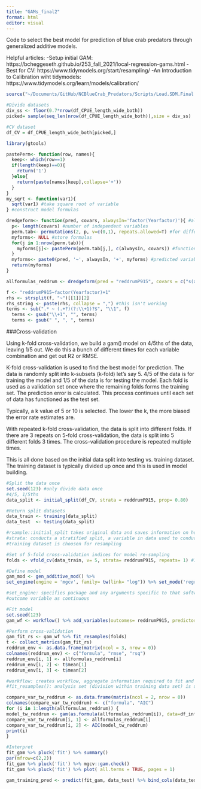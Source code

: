 ```yaml
---
title: "GAMs_final2"
format: html
editor: visual
---
```


Code to select the best model for prediction of blue crab predators through generalized additive models.

Helpful articles: -Setup initial GAM: https://bcheggeseth.github.io/253_fall_2021/local-regression-gams.html -Best for CV: https://www.tidymodels.org/start/resampling/ -An Introduction to Calibration wiht tidymodels: https://www.tidymodels.org/learn/models/calibration/

```r
source("~/Documents/GitHub/NCBlueCrab_Predators/Scripts/Load.SDM.Final.R")

#Divide datasets
div_ss <- floor(0.7*nrow(df_CPUE_length_wide_both))
picked= sample(seq_len(nrow(df_CPUE_length_wide_both)),size = div_ss)

#CV dataset
df_CV = df_CPUE_length_wide_both[picked,]
```

```r
library(gtools)

pastePerm<- function(row, names){
  keep<- which(row==1)
  if(length(keep)==0){
    return('1')
  }else{
    return(paste(names[keep],collapse='+'))
  }
}
my_sqrt <- function(var1){
  sqrt(var1) #take square root of variable 
} #construct model formulas 

dredgeform<- function(pred, covars, alwaysIn='factor(Yearfactor)'){ #always in is set to factor Year
  p<- length(covars) #number of independent variables
  perm.tab<- permutations(2, p, v=c(0,1), repeats.allowed=T) #for different combinations of predictor variables
  myforms<- NULL #store formulas 
  for(j in 1:nrow(perm.tab)){
    myforms[j]<- pastePerm(perm.tab[j,], c(alwaysIn, covars)) #function above
  }
  myforms<- paste0(pred, '~', alwaysIn, '+', myforms) #predicted variable and formula
  return(myforms)
}
```

```r
allformulas_reddrum <- dredgeform(pred = "reddrumP915", covars = c("s(avgdepth)", "s(avgssal)", "s(avgstemp)", "s(avgsdo)", "s(SAVkm)", "s(NoFishRest)"))

f <- "reddrumP915~factor(Yearfactor)+1"  
rhs <- strsplit(f, "~")[[1]][2]
rhs_string <- paste(rhs, collapse = ",") #this isn't working 
terms <- sub(".* ~ (.+?)(?:\\+1)?$", "\\1", f)
  terms <- gsub("\\+1", "", terms)
  terms <- gsub(" ", ", ", terms)
```

###Cross-validation

Using k-fold cross-validation, we build a gam() model on 4/5ths of the data, leaving 1/5 out. We do this a bunch of different times for each variable combination and get out R2 or RMSE.

K-fold cross-validation is used to find the best model for prediction. The data is randomly split into k-subsets (k-fold) let's say 5. 4/5 of the data is for training the model and 1/5 of the data is for testing the model. Each fold is used as a validation set once where the remaining folds forms the training set. The prediction error is calculated. This process continues until each set of data has functioned as the test set.

Typically, a k value of 5 or 10 is selected. The lower the k, the more biased the error rate estimates are.

With repeated k-fold cross-validation, the data is split into different folds. If there are 3 repeats on 5-fold cross-validation, the data is split into 5 different folds 3 times. The cross-validation procedure is repeated multiple times.

This is all done based on the initial data split into testing vs. training dataset. The training dataset is typically divided up once and this is used in model building.

```r
#Split the data once 
set.seed(123) #only divide data once 
#4/5, 1/5ths 
data_split <- initial_split(df_CV, strata = reddrumP915, prop= 0.80)

#Return split datasets 
data_train <- training(data_split) 
data_test  <- testing(data_split)

#rsample::initial_split takes original data and saves information on how to make the partitions 
#strata: conducts a stratified split, a variable in data used to conduct stratified sampling, random sampling is conducted within the stratification variable (resamples have equivalent proportions as the original data set), strata is binned into quartiles which are then used to stratify
#training dataset is choosen for resampling 
```

```r
#Set of 5-fold cross-validation indices for model re-sampling
folds <- vfold_cv(data_train, v= 5, strata= reddrumP915, repeats= 1) #10 fold cross-validation repeated 5 times on the training set 
```

```r
#Define model 
gam_mod <- gen_additive_mod() %>%
set_engine(engine = 'mgcv', family= tw(link= "log")) %>% set_mode('regression')

#set_engine: specifies package and any arguments specific to that software 
#outcome variable as continuous
```

```r
#Fit model
set.seed(123)
gam_wf <- workflow() %>% add_variables(outcomes= reddrumP915, predictors= c(avgstemp, avgssal, Yearfactor, avgsdo)) %>% add_model(gam_mod, formula= reddrumP915 ~ s(avgstemp) + s(avgssal) + Yearfactor + s(avgsdo)) %>% fit(data= data_train) 

#Perform cross-validation
gam_fit_rs <- gam_wf %>% fit_resamples(folds) 
t <- collect_metrics(gam_fit_rs)
reddrum_env <- as.data.frame(matrix(ncol = 3, nrow = 0))
colnames(reddrum_env) <- c("formula", "rmse", "rsq")
reddrum_env[i, 1] <- allformulas_reddrum[i]
reddrum_env[i, 2] <- t$mean[1]
reddrum_env[i, 3] <- t$mean[2]

#workflow: creates workflow, aggregate information required to fit and predict from a model
#fit_resamples(): analysis set (division within training data set) is used for prediction, 4/5 of data are used to fit the model, 1/5 is used for predictions, 5 predictions in non-repeated CV 
```

```r
compare_var_tw_reddrum <- as.data.frame(matrix(ncol = 2, nrow = 0))
colnames(compare_var_tw_reddrum) <- c("formula", "AIC")
for (i in 1:length(allformulas_reddrum)) {
model_tw_reddrum <- gam(as.formula(allformulas_reddrum[i]), data=df_inf_train, family= tw(link= "log"))
compare_var_tw_reddrum[i, 1] <- allformulas_reddrum[i]
compare_var_tw_reddrum[i, 2] <- AIC(model_tw_reddrum)
print(i)
}
```

```r
#Interpret
fit_gam %>% pluck('fit') %>% summary() 
par(mfrow=c(2,2))
fit_gam %>% pluck('fit') %>% mgcv::gam.check() 
fit_gam %>% pluck('fit') %>% plot( all.terms = TRUE, pages = 1)

gam_training_pred <- predict(fit_gam, data_test) %>% bind_cols(data_test %>% dplyr::select(reddrumP915))
```
